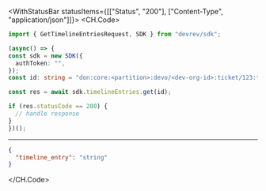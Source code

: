 

<WithStatusBar statusItems={[["Status", "200"], ["Content-Type", "application/json"]]}>
  <CH.Code>
  ```typescript Get.ts
  import { GetTimelineEntriesRequest, SDK } from "devrev/sdk";

(async() => {
  const sdk = new SDK({
    authToken: "",
  });
const id: string = "don:core:<partition>:devo/<dev-org-id>:ticket/123:timeline_event/<timeline-event-id>";

  const res = await sdk.timelineEntries.get(id);

  if (res.statusCode == 200) {
    // handle response
  }
})();
  ```
  ---

  ```json Example Response
  {
    "timeline_entry": "string"
  }
  ```
  </CH.Code>
</WithStatusBar>
